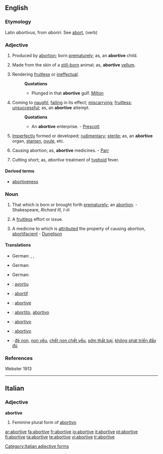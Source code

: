 ==English==

===Etymology===
Latin ''abortivus'', from ''aboriri''. See [[abort]], (verb)

===Adjective===
{{en-adj}}

# {{rare}} Produced by [[abortion]]; born [[prematurely]]; as, an '''abortive''' child.
# {{obsolete}} Made from the skin of a [[still-born]] animal; as, '''abortive''' [[vellum]].
# {{obsolete}} Rendering [[fruitless]] or [[ineffectual]].
#: '''Quotations'''
#:* Plunged in that '''abortive''' gulf. [[Milton]]
# Coming to [[naught]]; [[failing]] in its effect; [[miscarrying]]; [[fruitless]]; [[unsuccessful]]; as, an '''abortive''' attempt.
#: '''Quotations'''
#:* An '''abortive''' enterprise. - [[Prescott]]
# {{biology}} [[imperfectly|Imperfectly]] formed or developed; [[rudimentary]]; [[sterile]]; as, an '''abortive''' organ, [[stamen]], [[ovule]], etc.
# {{medicine}} Causing abortion; as, '''abortive''' medicines. - [[Parr]]
# {{medicine}} Cutting short; as, ''abortive'' treatment of [[typhoid]] fever.

====Derived terms====
* [[abortiveness]]

===Noun===
{{en-noun}}

# {{obsolete}} That which is born or brought forth [[prematurely]]; an [[abortion]]. - Shakespeare, ''Richard III, I-iii''
# {{obsolete}} A [[fruitless]] effort or issue.
# A medicine to which is [[attributed]] the property of causing abortion, [[abortifacient]] - [[Dunglison]]

====Translations====
{{trans-top|That which is born or brought forth prematurely; an abortion}}
* German: {{t+|de|Abort|m}}, {{t+|de|Abtreibung|f}}, {{t+|de|Interruptio|n}}
{{trans-mid}}
{{trans-bottom}}

{{trans-top|A fruitless effort}}
* German: {{t+|de|Erfolglosigkeit|f}}
{{trans-mid}}
{{trans-bottom}}

{{trans-top|A medicine}}
* German: {{t+|de|Abtreibungsmittel|n}} 
{{trans-mid}}
{{trans-bottom}}

{{checktrans-top}}
* {{ttbc|Catalan}}: [[avortiu]]
* {{ttbc|French}}: [[abortif]]
* {{ttbc|Interlingua}}: [[abortive]]
* {{ttbc|Italian}}: [[abortito]], [[abortivo]]
* {{ttbc|Portuguese}}: [[abortivo]]
* {{ttbc|Spanish}}: [[abortivo]]
* {{ttbc|Vietnamese}}: [[đẻ non]], [[non yếu]], [[chết non chết yểu]], [[sớm thất bại]], [[không phát triển đầy đủ]]
{{checktrans-bottom}}

===References===
Webster 1913


----

==Italian==

===Adjective===
'''abortive''' {{f}}

# Feminine plural form of [[abortivo]]

[[Category:Italian adjective forms]]

[[ar:abortive]]
[[fa:abortive]]
[[fr:abortive]]
[[io:abortive]]
[[it:abortive]]
[[pt:abortive]]
[[fi:abortive]]
[[ta:abortive]]
[[te:abortive]]
[[vi:abortive]]
[[tr:abortive]]